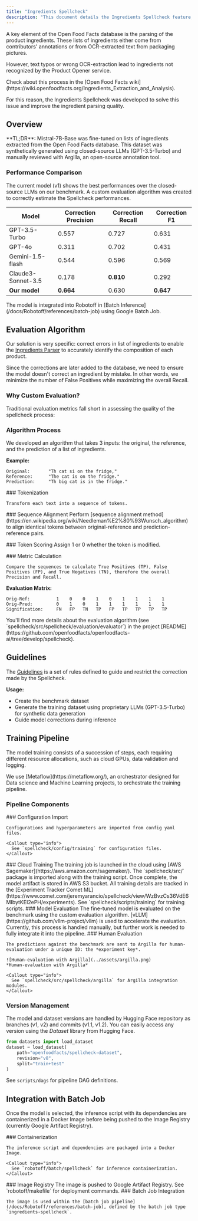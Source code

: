 ```yaml
---
title: "Ingredients Spellcheck"
description: "This document details the Ingredients Spellcheck feature, which uses a fine-tuned Mistral-7B-Base model to correct ingredient list typos and OCR errors. It covers the training pipeline, evaluation algorithm, and integration with Robotoff's batch inference system."
---
```



A key element of the Open Food Facts database is the parsing of the product ingredients. These lists of ingredients either come from contributors' annotations or from OCR-extracted text from packaging pictures.

However, text typos or wrong OCR-extraction lead to ingredients not recognized by the Product Opener service.

<Callout type="info">
  Check about this process in the [Open Food Facts
  wiki](https://wiki.openfoodfacts.org/Ingredients_Extraction_and_Analysis).
</Callout>

For this reason, the Ingredients Spellcheck was developed to solve this issue and improve the ingredient parsing quality.

## Overview

<Callout type="success">
  **TL;DR**: Mistral-7B-Base was fine-tuned on lists of ingredients extracted
  from the Open Food Facts database. This dataset was synthetically generated
  using closed-source LLMs (GPT-3.5-Turbo) and manually reviewed with Argilla,
  an open-source annotation tool.
</Callout>

<Cards>
  <Card
    title="Dataset"
    href="https://huggingface.co/datasets/openfoodfacts/spellcheck-dataset"
    description="Synthetically generated spellcheck training dataset"
  />
  <Card
    title="Benchmark"
    href="https://huggingface.co/datasets/openfoodfacts/spellcheck-benchmark"
    description="Performance benchmark comparing different models"
  />
  <Card
    title="Model"
    href="https://huggingface.co/openfoodfacts/spellcheck-mistral-7b"
    description="Fine-tuned Mistral-7B model for spellcheck"
  />
  <Card
    title="Demo"
    href="https://huggingface.co/spaces/jeremyarancio/ingredients-spellcheck"
    description="Interactive demo of the spellcheck model"
  />
</Cards>

### Performance Comparison

The current model (v1) shows the best performances over the closed-source LLMs on our benchmark. A custom evaluation algorithm was created to correctly estimate the Spellcheck performances.

| Model              | Correction Precision | Correction Recall | Correction F1 |
| ------------------ | -------------------- | ----------------- | ------------- |
| GPT-3.5-Turbo      | 0.557                | 0.727             | 0.631         |
| GPT-4o             | 0.311                | 0.702             | 0.431         |
| Gemini-1.5-flash   | 0.544                | 0.596             | 0.569         |
| Claude3-Sonnet-3.5 | 0.178                | **0.810**         | 0.292         |
| **Our model**      | **0.664**            | 0.630             | **0.647**     |

<Callout type="info">
  The model is integrated into Robotoff in [Batch
  Inference](/docs/Robotoff/references/batch-job) using Google Batch Job.
</Callout>

## Evaluation Algorithm

Our solution is very specific: correct errors in list of ingredients to enable the [Ingredients Parser](https://wiki.openfoodfacts.org/Ingredients_Extraction_and_Analysis) to accurately identify the composition of each product.

<Callout type="warn">
  Since the corrections are later added to the database, we need to ensure the
  model doesn't correct an ingredient by mistake. In other words, we minimize
  the number of False Positives while maximizing the overall Recall.
</Callout>

### Why Custom Evaluation?

Traditional evaluation metrics fall short in assessing the quality of the spellcheck process:

<Cards>
  <Card
    title="ROUGE"
    description="Doesn't provide detailed analysis about correctly rectified words"
  />
  <Card
    title="BLEU"
    description="Insufficient for spellcheck quality assessment"
  />
  <Card title="METEOR" description="Lacks word-level correction analysis" />
</Cards>

### Algorithm Process

We developed an algorithm that takes 3 inputs: the original, the reference, and the prediction of a list of ingredients.

**Example:**

```text title="Evaluation Example"
Original:       "Th cat si on the fridge,"
Reference:      "The cat is on the fridge."
Prediction:     "Th big cat is in the fridge."
```

<Steps>
  <Step>
    ### Tokenization
    
    Transform each text into a sequence of tokens.
  </Step>

<Step>
  ### Sequence Alignment Perform [sequence alignment
  method](https://en.wikipedia.org/wiki/Needleman%E2%80%93Wunsch_algorithm) to
  align identical tokens between original-reference and prediction-reference
  pairs.
</Step>

<Step>### Token Scoring Assign 1 or 0 whether the token is modified.</Step>

  <Step>
    ### Metric Calculation
    
    Compare the sequences to calculate True Positives (TP), False Positives (FP), and True Negatives (TN), therefore the overall Precision and Recall.
  </Step>
</Steps>

**Evaluation Matrix:**

```text title="Token Evaluation"
Orig-Ref:          1    0    0    1    0    1    1    1    1
Orig-Pred:         0    1    0    1    1    1    1    1    1
Signification:     FN   FP   TN   TP   FP   TP   TP   TP   TP
```

<Callout type="info">
  You'll find more details about the evaluation algorithm (see
  `spellcheck/src/spellcheck/evaluation/evaluator`) in the project
  [README](https://github.com/openfoodfacts/openfoodfacts-ai/tree/develop/spellcheck).
</Callout>

## Guidelines

The [Guidelines](https://github.com/openfoodfacts/openfoodfacts-ai/tree/develop/spellcheck#-guidelines) is a set of rules defined to guide and restrict the correction made by the Spellcheck.

**Usage:**

- Create the benchmark dataset
- Generate the training dataset using proprietary LLMs (GPT-3.5-Turbo) for synthetic data generation
- Guide model corrections during inference

## Training Pipeline

The model training consists of a succession of steps, each requiring different resource allocations, such as cloud GPUs, data validation and logging.

<Callout type="info">
  We use [Metaflow](https://metaflow.org/), an orchestrator designed for Data
  science and Machine Learning projects, to orchestrate the training pipeline.
</Callout>

### Pipeline Components

<Steps>
  <Step>
    ### Configuration Import
    
    Configurations and hyperparameters are imported from config yaml files.
    
    <Callout type="info">
      See `spellcheck/config/training` for configuration files.
    </Callout>
  </Step>

<Step>
  ### Cloud Training The training job is launched in the cloud using [AWS
  Sagemaker](https://aws.amazon.com/sagemaker/). The `spellcheck/src/` package
  is imported along with the training script. Once complete, the model artifact
  is stored in AWS S3 bucket.
  <Callout type="info">
    All training details are tracked in the [Experiment Tracker Comet
    ML](https://www.comet.com/jeremyarancio/spellcheck/view/WzBvzCs36VdE6MIbytKEI2ePH/experiments).
    See `spellcheck/scripts/training` for training scripts.
  </Callout>
</Step>

<Step>
  ### Model Evaluation The fine-tuned model is evaluated on the benchmark using
  the custom evaluation algorithm. [vLLM](https://github.com/vllm-project/vllm)
  is used to accelerate the evaluation.
  <Callout type="warn">
    Currently, this process is handled manually, but further work is needed to
    fully integrate it into the pipeline.
  </Callout>
</Step>

  <Step>
    ### Human Evaluation
    
    The predictions against the benchmark are sent to Argilla for human-evaluation under a unique ID: the *experiment key*.
    
    ![Human-evaluation with Argilla](../assets/argilla.png)
    *Human-evaluation with Argilla*
    
    <Callout type="info">
      See `spellcheck/src/spellcheck/argilla` for Argilla integration modules.
    </Callout>
  </Step>
</Steps>

### Version Management

The model and dataset versions are handled by Hugging Face repository as branches (v1, v2) and commits (v1.1, v1.2). You can easily access any version using the _Dataset_ library from Hugging Face.

```python title="Load specific dataset version"
from datasets import load_dataset
dataset = load_dataset(
    path="openfoodfacts/spellcheck-dataset",
    revision="v8",
    split="train+test"
)
```

<Callout type="info">See `scripts/dags` for pipeline DAG definitions.</Callout>

## Integration with Batch Job

Once the model is selected, the inference script with its dependencies are containerized in a Docker Image before being pushed to the Image Registry (currently Google Artifact Registry).

<Steps>
  <Step>
    ### Containerization
    
    The inference script and dependencies are packaged into a Docker Image.
    
    <Callout type="info">
      See `robotoff/batch/spellcheck` for inference containerization.
    </Callout>
  </Step>

<Step>
  ### Image Registry The image is pushed to Google Artifact Registry.
  <Callout type="info">
    See `robotoff/makefile` for deployment commands.
  </Callout>
</Step>

  <Step>
    ### Batch Job Integration
    
    The image is used within the [batch job pipeline](/docs/Robotoff/references/batch-job), defined by the batch job type `ingredients-spellcheck`.
  </Step>
</Steps>
